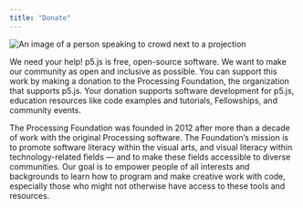```yaml
---
title: "Donate"
---
```


![An image of a person speaking to crowd next to a projection](../images/donate-featured.png)

We need your help! p5.js is free, open-source software. We want to make our community as open and inclusive as possible. You can support this work by making a donation to the Processing Foundation, the organization that supports p5.js. Your donation supports software development for p5.js, education resources like code examples and tutorials, Fellowships, and community events.

<DonorBoxWidget />

The Processing Foundation was founded in 2012 after more than a decade of work with the original Processing software. The Foundation’s mission is to promote software literacy within the visual arts, and visual literacy within technology-related fields — and to make these fields accessible to diverse communities. Our goal is to empower people of all interests and backgrounds to learn how to program and make creative work with code, especially those who might not otherwise have access to these tools and resources.
